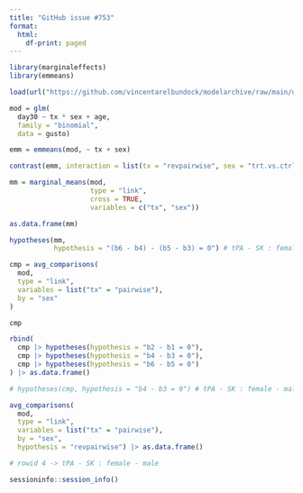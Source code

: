 ```yaml
---
title: "GitHub issue #753"
format:
  html:
    df-print: paged
---
```


```r
library(marginaleffects)
library(emmeans)

load(url("https://github.com/vincentarelbundock/modelarchive/raw/main/data-raw/gusto.rda"))

mod = glm(
  day30 ~ tx * sex + age,
  family = "binomial",
  data = gusto)

emm = emmeans(mod, ~ tx + sex)

contrast(emm, interaction = list(tx = "revpairwise", sex = "trt.vs.ctrl"))
```

```r
mm = marginal_means(mod,
                    type = "link",
                    cross = TRUE,
                    variables = c("tx", "sex"))

as.data.frame(mm)
```

```r
hypotheses(mm,
           hypothesis = "(b6 - b4) - (b5 - b3) = 0") # tPA - SK : female - male
```

```r
cmp = avg_comparisons(
  mod,
  type = "link",
  variables = list("tx" = "pairwise"),
  by = "sex"
) 

cmp
```

```r
rbind(
  cmp |> hypotheses(hypothesis = "b2 - b1 = 0"),
  cmp |> hypotheses(hypothesis = "b4 - b3 = 0"),
  cmp |> hypotheses(hypothesis = "b6 - b5 = 0")
) |> as.data.frame()

# hypotheses(cmp, hypothesis = "b4 - b3 = 0") # tPA - SK : female - male
```

```r
avg_comparisons(
  mod,
  type = "link",
  variables = list("tx" = "pairwise"),
  by = "sex",
  hypothesis = "revpairwise") |> as.data.frame()

# rowid 4 -> tPA - SK : female - male
```

```r
sessioninfo::session_info()
```
